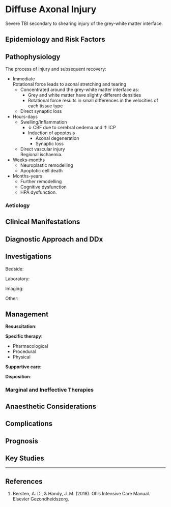 # Diffuse Axonal Injury

Severe TBI secondary to shearing injury of the grey-white matter interface.

## Epidemiology and Risk Factors

## Pathophysiology

The process of injury and subsequent recovery:

* Immediate\
Rotational force leads to axonal stretching and tearing\
	* Concentrated around the grey-white matter interface as:
		* Grey and white matter have slightly different densities
		* Rotational force results in small differences in the velocities of each tissue type
	* Direct synaptic loss
* Hours-days
	* Swelling/Inflammation
		* ↓ CBF due to cerebral oedema and ↑ ICP
		* Induction of apoptosis
			* Axonal degeneration
			* Synaptic loss
	* Direct vascular injury\
	Regional ischaemia.
* Weeks-months
	* Neuroplastic remodelling
	* Apoptotic cell death
* Months-years
	* Further remodelling
	* Cognitive dysfunction
	* HPA dysfunction.


### Aetiology

## Clinical Manifestations

## Diagnostic Approach and DDx

## Investigations

Bedside:

Laboratory:

Imaging:

Other:

## Management

**Resuscitation**:\


**Specific therapy**:

* Pharmacological
* Procedural
* Physical

**Supportive care**:

**Disposition**:

### Marginal and Ineffective Therapies

## Anaesthetic Considerations

## Complications

## Prognosis

## Key Studies


---

## References

1. Bersten, A. D., & Handy, J. M. (2018). Oh’s Intensive Care Manual. Elsevier Gezondheidszorg.